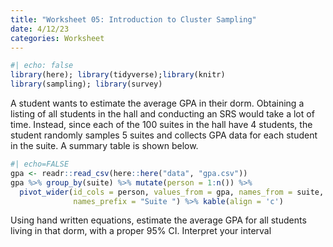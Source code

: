 ```yaml
---
title: "Worksheet 05: Introduction to Cluster Sampling"
date: 4/12/23
categories: Worksheet
---
```


```r
#| echo: false
library(here); library(tidyverse);library(knitr)
library(sampling); library(survey)
```

A student wants to estimate the average GPA in their dorm. Obtaining a listing of all students in the hall and conducting an SRS would take a lot of time. Instead, since each of the 100 suites in the hall have 4 students, the student randomly samples 5 suites and collects GPA data for each student in the suite. A summary table is shown below. 

```r
#| echo=FALSE
gpa <- readr::read_csv(here::here("data", "gpa.csv"))
gpa %>% group_by(suite) %>% mutate(person = 1:n()) %>% 
  pivot_wider(id_cols = person, values_from = gpa, names_from = suite, 
              names_prefix = "Suite ") %>% kable(align = 'c')
```

Using hand written equations, estimate the average GPA for all students living in that dorm, with a proper 95% CI. Interpret your interval

